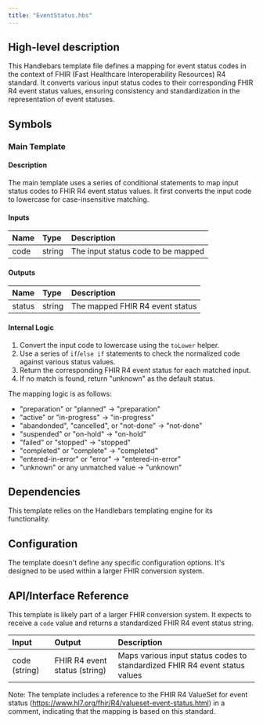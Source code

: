 ```yaml
---
title: "EventStatus.hbs"
---
```


## High-level description
This Handlebars template file defines a mapping for event status codes in the context of FHIR (Fast Healthcare Interoperability Resources) R4 standard. It converts various input status codes to their corresponding FHIR R4 event status values, ensuring consistency and standardization in the representation of event statuses.

## Symbols

### Main Template
#### Description
The main template uses a series of conditional statements to map input status codes to FHIR R4 event status values. It first converts the input code to lowercase for case-insensitive matching.

#### Inputs
| Name | Type | Description |
|:-----|:-----|:------------|
| code | string | The input status code to be mapped |

#### Outputs
| Name | Type | Description |
|:-----|:-----|:------------|
| status | string | The mapped FHIR R4 event status |

#### Internal Logic
1. Convert the input code to lowercase using the `toLower` helper.
2. Use a series of `if`/`else if` statements to check the normalized code against various status values.
3. Return the corresponding FHIR R4 event status for each matched input.
4. If no match is found, return "unknown" as the default status.

The mapping logic is as follows:
- "preparation" or "planned" → "preparation"
- "active" or "in-progress" → "in-progress"
- "abandonded", "cancelled", or "not-done" → "not-done"
- "suspended" or "on-hold" → "on-hold"
- "failed" or "stopped" → "stopped"
- "completed" or "complete" → "completed"
- "entered-in-error" or "error" → "entered-in-error"
- "unknown" or any unmatched value → "unknown"

## Dependencies
This template relies on the Handlebars templating engine for its functionality.

## Configuration
The template doesn't define any specific configuration options. It's designed to be used within a larger FHIR conversion system.

## API/Interface Reference
This template is likely part of a larger FHIR conversion system. It expects to receive a `code` value and returns a standardized FHIR R4 event status string.

| Input | Output | Description |
|:------|:-------|:------------|
| code (string) | FHIR R4 event status (string) | Maps various input status codes to standardized FHIR R4 event status values |

Note: The template includes a reference to the FHIR R4 ValueSet for event status (https://www.hl7.org/fhir/R4/valueset-event-status.html) in a comment, indicating that the mapping is based on this standard.